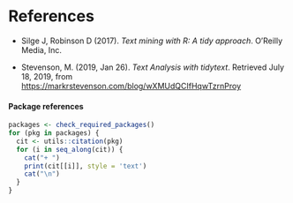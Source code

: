 # References {-}

+ Silge J, Robinson D (2017). *Text mining with R: A tidy approach*. O'Reilly
Media, Inc.

+ Stevenson, M. (2019, Jan 26). *Text Analysis with tidytext*. Retrieved July 18,
2019, from <https://markrstevenson.com/blog/wXMUdQCIfHqwTzrnProy>

#### Package references {-}

```r
packages <- check_required_packages()
for (pkg in packages) {
  cit <- utils::citation(pkg)
  for (i in seq_along(cit)) {
    cat("+ ")
    print(cit[[i]], style = 'text')
    cat("\n")
  }
}
```


